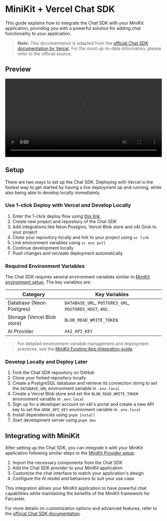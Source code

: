 # MiniKit + Vercel Chat SDK

This guide explains how to integrate the Chat SDK with your MiniKit application, providing you with a powerful solution for adding chat functionality to your application.

> **Note:** This documentation is adapted from the [official Chat SDK documentation by Vercel](https://chat-sdk.dev/docs/getting-started/setup). For the most up-to-date information, please refer to the official source.

## Preview

<video width="100%" controls>
  <source src="https://chat-sdk.dev/videos/chat-preview.mp4" type="video/mp4" />
  Your browser does not support the video tag.
</video>

## Setup

There are two ways to set up the Chat SDK. Deploying with Vercel is the fastest way to get started by having a live deployment up and running, while also being able to develop locally immediately.

### Use 1-click Deploy with Vercel and Develop Locally

1. Enter the 1-click deploy flow using [this link](https://vercel.com/new/clone?repository-url=https%3A%2F%2Fgithub.com%2Fvercel%2Fai-chatbot&env=AUTH_SECRET&envDescription=Generate%20a%20random%20secret%20to%20use%20for%20authentication&envLink=https%3A%2F%2Fgenerate-secret.vercel.app%2F32&project-name=my-awesome-chatbot&repository-name=my-awesome-chatbot&demo-title=AI%20Chatbot&demo-description=An%20Open-Source%20AI%20Chatbot%20Template%20Built%20With%20Next.js%20and%20the%20AI%20SDK%20by%20Vercel&demo-url=https%3A%2F%2Fchat.vercel.ai&).
2. Create new project and repository of the Chat SDK
3. Add integrations like Neon Postgres, Vercel Blob store and xAI Grok to your project
4. Clone your repository locally and link to your project using `vc link`
5. Link environment variables using `vc env pull`
6. Continue development locally
7. Push changes and recreate deployment automatically

### Required Environment Variables

The Chat SDK requires several environment variables similar to [MiniKit environment setup](/minikit/existing-app#step-4-env). The key variables are:

| Category                    | Key Variables                                         |
| --------------------------- | ----------------------------------------------------- |
| Database (Neon Postgres)    | `DATABASE_URL`, `POSTGRES_URL`, `POSTGRES_HOST`, etc. |
| Storage (Vercel Blob store) | `BLOB_READ_WRITE_TOKEN`                               |
| AI Provider                 | `XAI_API_KEY`                                         |

> For detailed environment variable management and deployment practices, see the [MiniKit Existing App Integration guide](/minikit/existing-app#step-7-vercel).

### Develop Locally and Deploy Later

1. Fork the Chat SDK repository on GitHub
2. Clone your forked repository locally
3. Create a PostgreSQL database and retrieve its connection string to set the `DATABASE_URL` environment variable in `.env.local`
4. Create a Vercel Blob store and set the `BLOB_READ_WRITE_TOKEN` environment variable in `.env.local`
5. Sign up for a developer account on xAI's portal and create a new API key to set the `GROK_API_KEY` environment variable in `.env.local`
6. Install dependencies using `pnpm install`
7. Start development server using `pnpm dev`

## Integrating with MiniKit

After setting up the Chat SDK, you can integrate it with your MiniKit application following similar steps to the [MiniKit Provider setup](/minikit/existing-app#step-2-minikit-provider):

1. Import the necessary components from the Chat SDK
2. Add the Chat SDK provider to your MiniKit application
3. Customize the chat interface to match your application's design
4. Configure the AI model and behaviors to suit your use case

This integration allows your MiniKit application to have powerful chat capabilities while maintaining the benefits of the MiniKit framework for Farcaster.

For more details on customization options and advanced features, refer to the [official Chat SDK documentation](https://chat-sdk.dev/docs/).

